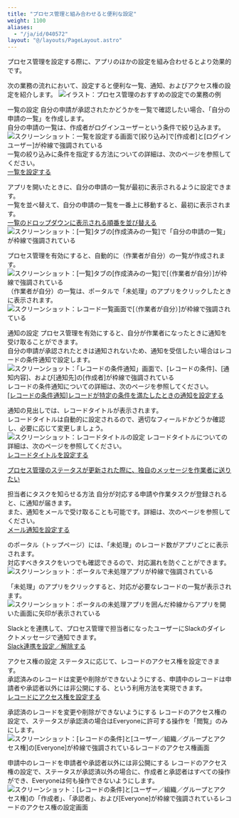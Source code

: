 ```yaml
---
title: "プロセス管理と組み合わせると便利な設定"
weight: 1100
aliases:
  - "/ja/id/040572"
layout: "@/layouts/PageLayout.astro"
---
```




プロセス管理を設定する際に、アプリのほかの設定を組み合わせるとより効果的です。

次の業務の流れにおいて、設定すると便利な一覧、通知、およびアクセス権の設定を紹介します。
<Img src="/k/kintone/img-ja/process_tips_01.png" alt="イラスト：プロセス管理のおすすめの設定での業務の例" />

<Heading id="process_process_tips_10">一覧の設定</Heading>
自分の申請が承認されたかどうかを一覧で確認したい場合、「自分の申請の一覧」を作成します。  
自分の申請の一覧は、作成者がログインユーザーという条件で絞り込みます。
<Img src="/k/kintone/img-ja/process_tips_02.png" alt="スクリーンショット：一覧を設定する画面で[絞り込み]で[作成者]と[ログインユーザー]が枠線で強調されている" />
一覧の絞り込みに条件を指定する方法についての詳細は、次のページを参照してください。  
[一覧を設定する](/k/ja/id/040612.html)

アプリを開いたときに、自分の申請の一覧が最初に表示されるように設定できます。  
一覧を並べ替えて、自分の申請の一覧を一番上に移動すると、最初に表示されます。  
[一覧のドロップダウンに表示される順番を並び替える](/k/ja/id/040610.html)
<Img src="/k/kintone/img-ja/process_tips_03.png" alt="スクリーンショット：[一覧]タブの[作成済みの一覧]で「自分の申請の一覧」が枠線で強調されている" />

<Note>

プロセス管理を有効にすると、自動的に（作業者が自分）の一覧が作成されます。
<Img src="/k/kintone/img-ja/process_tips_04.png" alt="スクリーンショット：[一覧]タブの[作成済みの一覧]で[（作業者が自分）]が枠線で強調されている" />
（作業者が自分）の一覧は、ポータルで「未処理」のアプリをクリックしたときに表示されます。
<Img src="/k/kintone/img-ja/process_tips_05.png" alt="スクリーンショット：レコード一覧画面で[（作業者が自分）]が枠線で強調されている" />


</Note>

<Heading id="process_process_tips_20">通知の設定</Heading>
プロセス管理を有効にすると、自分が作業者になったときに通知を受け取ることができます。  
自分の申請が承認されたときは通知されないため、通知を受信したい場合はレコードの条件通知で設定します。
<Img src="/k/kintone/img-ja/process_tips_06.png" alt="スクリーンショット：「レコードの条件通知」画面で、[レコードの条件]、[通知内容]、および[通知先]の[作成者]が枠線で強調されている" />
レコードの条件通知についての詳細は、次のページを参照してください。  
[[レコードの条件通知]レコードが特定の条件を満たしたときの通知を設定する](/k/ja/id/040563.html)

<Note>

通知の見出しでは、レコードタイトルが表示されます。  
レコードタイトルは自動的に設定されるので、適切なフィールドかどうか確認し、必要に応じて変更しましょう。
<Img src="/k/kintone/img-ja/process_tips_07.png" alt="スクリーンショット：レコードタイトルの設定" />
レコードタイトルについての詳細は、次のページを参照してください。  
[レコードタイトルを設定する](/k/ja/id/040604.html)


</Note>

<Reference>

[プロセス管理のステータスが更新された際に、独自のメッセージを作業者に送りたい](/k/ja/id/040775.html)


</Reference>

<Heading level={3} id="process_process_tips_2010">担当者にタスクを知らせる方法</Heading>
自分が対応する申請や作業タスクが登録されると、<Kintone />に通知が届きます。  
また、通知をメールで受け取ることも可能です。詳細は、次のページを参照してください。  
[メール通知を設定する](/k/ja/id/040670.html)

<Kintone />のポータル（トップページ）には、「未処理」のレコード数がアプリごとに表示されます。  
対応すべきタスクをいつでも確認できるので、対応漏れを防ぐことができます。  
<Img src="/k/kintone/img-ja/process_tips_10.png" alt="スクリーンショット：ポータルで未処理アプリが枠線で強調されている" />

「未処理」のアプリをクリックすると、対応が必要なレコードの一覧が表示されます。  
<Img src="/k/kintone/img-ja/process_tips_11.png" alt="スクリーンショット：ポータルの未処理アプリを囲んだ枠線からアプリを開いた画面に矢印が表示されている" />

<Note>

Slackと<Kintone />を連携して、プロセス管理で担当者になったユーザーにSlackのダイレクトメッセージで通知できます。  
[Slack連携を設定／解除する](/k/ja/id/040678.html)


</Note>

<Heading id="process_process_tips_30">アクセス権の設定</Heading>
ステータスに応じて、レコードのアクセス権を設定できます。  
承認済みのレコードは変更や削除ができないようにする、申請中のレコードは申請者や承認者以外には非公開にする、という利用方法を実現できます。  
[レコードにアクセス権を設定する](/k/ja/id/040595.html)

<Heading level={3} id="process_process_tips_3010">承認済のレコードを変更や削除ができないようにする</Heading>
レコードのアクセス権の設定で、ステータスが承認済の場合はEveryoneに許可する操作を「閲覧」のみにします。
<Img src="/k/kintone/img-ja/process_tips_08.png" alt="スクリーンショット：[レコードの条件]と[ユーザー／組織／グループとアクセス権]の[Everyone]が枠線で強調されているレコードのアクセス権画面" />

<Heading level={3} id="process_process_tips_3020">申請中のレコードを申請者や承認者以外には非公開にする</Heading>
レコードのアクセス権の設定で、ステータスが承認済以外の場合に、作成者と承認者はすべての操作ができ、Everyoneは何も操作できないようにします。  
<Img src="/k/kintone/img-ja/process_tips_09.png" alt="スクリーンショット：[レコードの条件]と[ユーザー／組織／グループとアクセス権]の「作成者」、「承認者」、および[Everyone]が枠線で強調されているレコードのアクセス権の設定画面" />
